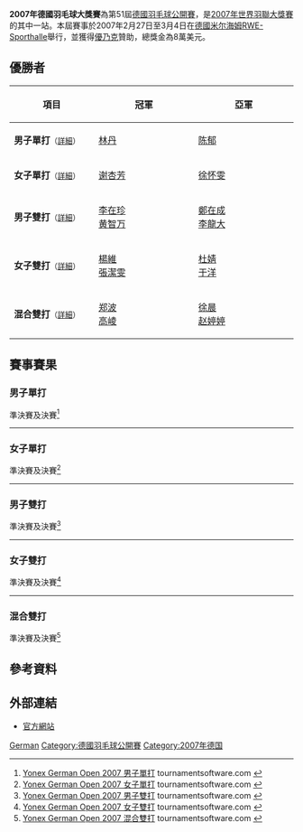 {{noteTA|G1=Badminton}}
{{infobox badminton event
|name           = 2007年德國羽毛球大獎賽
|image          = 
|size           = 
|caption        =
|dates          = 2007年2月27日－3月4日
|number_edition = 第51屆
|level          = 3B
|prize_money    = 8萬美元
|location       = {{GER}}[[米尔海姆|米尔海姆]]
|venue          = [[RWE-Sporthalle|RWE-Sporthalle]]
|previous       = 2006年德國羽毛球公開賽
|next           = 2008年德國羽毛球大獎賽
}}
'''2007年德國羽毛球大獎賽'''為第51屆[[德國羽毛球公開賽|德國羽毛球公開賽]]，是[[2007年世界羽聯大獎賽|2007年世界羽聯大獎賽]]的其中一站。本屆賽事於2007年2月27日至3月4日在[[德國|德國]][[米尔海姆|米尔海姆]][[RWE-Sporthalle|RWE-Sporthalle]]舉行，並獲得[[優乃克|優乃克]]贊助，總獎金為8萬美元。

== 優勝者 ==
{| class=wikitable style="font-size:small"
!width="200"|項目
!width="250"|冠軍
!width="250"|亞軍
|-
|'''男子單打'''<small>（[[#男子單打|詳細]]）</small>
|{{flagicon|CHN}} [[林丹|林丹]]
|{{flagicon|CHN}} [[陈郁_(羽毛球运动员)|陈郁]]
|-
|'''女子單打'''<small>（[[#女子單打|詳細]]）</small>
|{{flagicon|CHN}} [[谢杏芳|谢杏芳]]
|{{flagicon|GER}} [[徐怀雯|徐怀雯]]
|-
|'''男子雙打'''<small>（[[#男子雙打|詳細]]）</small>
|{{flagicon|KOR}} [[李在珍|李在珍]]<br/>{{flagicon|KOR}} [[黄智万|黄智万]]
|{{flagicon|KOR}} [[鄭在成|鄭在成]]<br/>{{flagicon|KOR}} [[李龍大|李龍大]]
|-
|'''女子雙打'''<small>（[[#女子雙打|詳細]]）</small>
|{{flagicon|CHN}} [[楊維|楊維]]<br/>{{flagicon|CHN}} [[張潔雯|張潔雯]]
|{{flagicon|CHN}} [[杜婧|杜婧]]<br/>{{flagicon|CHN}} [[于洋_(羽毛球运动员)|于洋]]
|-
|'''混合雙打'''<small>（[[#混合雙打|詳細]]）</small>
|{{flagicon|CHN}} [[郑波_(羽毛球运动员)|郑波]]<br/>{{flagicon|CHN}} [[高崚|高崚]]
|{{flagicon|CHN}} [[徐晨|徐晨]]<br/>{{flagicon|CHN}} [[赵婷婷|赵婷婷]]
|}

== 賽事賽果 ==
=== 男子單打 ===
;準決賽及決賽<ref name="MS">[http://tournamentsoftware.com/sport/draw.aspx?id=FC25AF73-B940-4A0A-A80C-327253D4C1FB&draw=1 Yonex German Open 2007 男子單打] {{Wayback|url=http://tournamentsoftware.com/sport/draw.aspx?id=FC25AF73-B940-4A0A-A80C-327253D4C1FB&draw=1 |date=20171023121652 }} tournamentsoftware.com {{en}}</ref>
{{4TeamBracket-Tennis3-v2
| team-width=200
| RD1-seed1=1
| RD1-team1='''{{flagicon|CHN}} [[林丹|林丹]]
| RD1-score1-1='''21
| RD1-score1-2='''21
| RD1-score1-3=
| RD1-seed2=
| RD1-team2={{flagicon|IND}} [[阿努普·斯里达尔|阿努普·斯里达尔]]
| RD1-score2-1=14
| RD1-score2-2=12
| RD1-score2-3=

| RD1-seed3=Q
| RD1-team3={{flagicon|CHN}} [[吴云勇|吴云勇]] (中途退出)
| RD1-score3-1=18
| RD1-score3-2=''2
| RD1-score3-3=
| RD1-seed4=2
| RD1-team4='''{{flagicon|CHN}} [[陈郁_(羽毛球运动员)|陈郁]]
| RD1-score4-1='''21
| RD1-score4-2=''5
| RD1-score4-3=

| RD2-seed1=1
| RD2-team1='''{{flagicon|CHN}} [[林丹|林丹]]
| RD2-score1-1=
| RD2-score1-2=
| RD2-score1-3=
| RD2-seed2=2
| RD2-team2={{flagicon|CHN}} [[陈郁_(羽毛球运动员)|陈郁]] (棄權)
| RD2-score2-1=
| RD2-score2-2=
| RD2-score2-3=
}}
----

=== 女子單打 ===
;準決賽及決賽<ref name="WS">[http://tournamentsoftware.com/sport/draw.aspx?id=FC25AF73-B940-4A0A-A80C-327253D4C1FB&draw=2 Yonex German Open 2007 女子單打] {{Wayback|url=http://tournamentsoftware.com/sport/draw.aspx?id=FC25AF73-B940-4A0A-A80C-327253D4C1FB&draw=2 |date=20171012232434 }} tournamentsoftware.com {{en}}</ref>
{{4TeamBracket-Tennis3-v2
| team-width=200
| RD1-seed1=1
| RD1-team1='''{{flagicon|CHN}} [[谢杏芳|谢杏芳]]
| RD1-score1-1='''21
| RD1-score1-2='''21
| RD1-score1-3=
| RD1-seed2=3/4
| RD1-team2={{flagicon|BUL}} [[佩蒂娅·内德尔奇娃|佩蒂娅·内德尔奇娃]]
| RD1-score2-1=6
| RD1-score2-2=9
| RD1-score2-3=

| RD1-seed3=3/4
| RD1-team3={{flagicon|FRA}} [[皮红艳|皮红艳]]
| RD1-score3-1='''21
| RD1-score3-2=15
| RD1-score3-3=19
| RD1-seed4=2
| RD1-team4='''{{flagicon|GER}} [[徐怀雯|徐怀雯]]
| RD1-score4-1=17
| RD1-score4-2='''21
| RD1-score4-3='''21

| RD2-seed1=1
| RD2-team1='''{{flagicon|CHN}} [[谢杏芳|谢杏芳]]
| RD2-score1-1=19
| RD2-score1-2='''21
| RD2-score1-3='''21
| RD2-seed2=2
| RD2-team2={{flagicon|GER}} [[徐怀雯|徐怀雯]]
| RD2-score2-1='''21
| RD2-score2-2=12
| RD2-score2-3=19
}}
----

=== 男子雙打 ===
;準決賽及決賽<ref name="MD">[http://tournamentsoftware.com/sport/draw.aspx?id=FC25AF73-B940-4A0A-A80C-327253D4C1FB&draw=3 Yonex German Open 2007 男子雙打] tournamentsoftware.com {{en}}</ref>
{{4TeamBracket-Tennis3-v2
| team-width=200
| RD1-seed1=1
| RD1-team1='''{{flagicon|KOR}} [[鄭在成|鄭在成]]<br/> {{flagicon|KOR}} [[李龍大|李龍大]]
| RD1-score1-1='''21
| RD1-score1-2=13
| RD1-score1-3='''21
| RD1-seed2=5/8
| RD1-team2={{flagicon|INA}} [[西吉特·布迪亞托|西吉特·布迪亞托]]<br/> {{flagicon|INA}} [[弗兰·库尔尼亚万·邓|弗兰·库尔尼亚万·邓]]
| RD1-score2-1=12
| RD1-score2-2='''21
| RD1-score2-3=18

| RD1-seed3=5/8
| RD1-team3='''{{flagicon|KOR}} [[李在珍|李在珍]]<br/> {{flagicon|KOR}} [[黄智万|黄智万]]
| RD1-score3-1='''21
| RD1-score3-2=16
| RD1-score3-3='''21
| RD1-seed4=2
| RD1-team4={{flagicon|HKG}} [[楊禮豐|楊禮豐]]<br/> {{flagicon|HKG}} [[魏仁君|魏仁君]]
| RD1-score4-1=16
| RD1-score4-2='''21
| RD1-score4-3=16

| RD2-seed1=1
| RD2-team1={{flagicon|KOR}} [[鄭在成|鄭在成]]<br/> {{flagicon|KOR}} [[李龍大|李龍大]]
| RD2-score1-1=18
| RD2-score1-2=20
| RD2-score1-3=
| RD2-seed2=5/8
| RD2-team2='''{{flagicon|KOR}} [[李在珍|李在珍]]<br/> {{flagicon|KOR}} [[黄智万|黄智万]]
| RD2-score2-1='''21
| RD2-score2-2='''22
| RD2-score2-3=
}}
----

=== 女子雙打 ===
;準決賽及決賽<ref name="WD">[http://tournamentsoftware.com/sport/draw.aspx?id=FC25AF73-B940-4A0A-A80C-327253D4C1FB&draw=4 Yonex German Open 2007 女子雙打] tournamentsoftware.com {{en}}</ref>
{{4TeamBracket-Tennis3-v2
| team-width=200
| RD1-seed1=1
| RD1-team1='''{{flagicon|CHN}} [[楊維|楊維]]<br/> {{flagicon|CHN}} [[張潔雯|張潔雯]]
| RD1-score1-1='''21
| RD1-score1-2='''21
| RD1-score1-3=
| RD1-seed2=5/8
| RD1-team2={{flagicon|KOR}} [[黃遊美|黃遊美]]<br/> {{flagicon|KOR}} [[金旼貞|金旼貞]]
| RD1-score2-1=9
| RD1-score2-2=13
| RD1-score2-3=

| RD1-seed3=3/4
| RD1-team3={{flagicon|KOR}} [[李敬元|李敬元]]<br/> {{flagicon|KOR}} [[李孝貞_(羽毛球運動員)|李孝貞]]
| RD1-score3-1=17
| RD1-score3-2=19
| RD1-score3-3=
| RD1-seed4=2
| RD1-team4='''{{flagicon|CHN}} [[杜婧|杜婧]]<br/> {{flagicon|CHN}} [[于洋_(羽毛球运动员)|于洋]]
| RD1-score4-1='''21
| RD1-score4-2='''21
| RD1-score4-3=

| RD2-seed1=1
| RD2-team1='''{{flagicon|CHN}} [[楊維|楊維]]<br/> {{flagicon|CHN}} [[張潔雯|張潔雯]]
| RD2-score1-1='''21
| RD2-score1-2='''21
| RD2-score1-3=
| RD2-seed2=2
| RD2-team2={{flagicon|CHN}} [[杜婧|杜婧]]<br/> {{flagicon|CHN}} [[于洋_(羽毛球运动员)|于洋]]
| RD2-score2-1=8
| RD2-score2-2=7
| RD2-score2-3=
}}
----

=== 混合雙打 ===
;準決賽及決賽<ref name="XD">[http://tournamentsoftware.com/sport/draw.aspx?id=FC25AF73-B940-4A0A-A80C-327253D4C1FB&draw=5 Yonex German Open 2007 混合雙打] tournamentsoftware.com {{en}}</ref>
{{4TeamBracket-Tennis3-v2
| team-width=200
| RD1-seed1=5/8
| RD1-team1='''{{flagicon|CHN}} [[郑波_(羽毛球运动员)|郑波]]<br/> {{flagicon|CHN}} [[高崚|高崚]]
| RD1-score1-1='''21
| RD1-score1-2='''21
| RD1-score1-3=
| RD1-seed2=5/8
| RD1-team2={{flagicon|KOR}} [[李龍大|李龍大]]<br/> {{flagicon|KOR}} [[李孝貞_(羽毛球運動員)|李孝貞]]
| RD1-score2-1=9
| RD1-score2-2=17
| RD1-score2-3=

| RD1-seed3=5/8
| RD1-team3='''{{flagicon|CHN}} [[徐晨|徐晨]]<br/> {{flagicon|CHN}} [[赵婷婷|赵婷婷]]
| RD1-score3-1='''21
| RD1-score3-2=19
| RD1-score3-3='''21
| RD1-seed4=
| RD1-team4={{flagicon|ENG}} [[David_Lindley|David Lindley]]<br/> {{flagicon|ENG}} [[Suzanne_Rayappan|Suzanne Rayappan]]
| RD1-score4-1=18
| RD1-score4-2='''21
| RD1-score4-3=16

| RD2-seed1=5/8
| RD2-team1='''{{flagicon|CHN}} [[郑波_(羽毛球运动员)|郑波]]<br/> {{flagicon|CHN}} [[高崚|高崚]]
| RD2-score1-1='''21
| RD2-score1-2='''21
| RD2-score1-3=
| RD2-seed2=5/8
| RD2-team2={{flagicon|CHN}} [[徐晨|徐晨]]<br/> {{flagicon|CHN}} [[赵婷婷|赵婷婷]]
| RD2-score2-1=11
| RD2-score2-2=10
| RD2-score2-3=
}}

== 參考資料 ==
{{Reflist}}

== 外部連結 ==
*[http://www.german-open-badminton.de 官方網站]{{Wayback|url=http://www.german-open-badminton.de/ |date=20110719032328 }}{{de}}

{{2007年世界羽聯大獎賽}}

[[Category:2007年世界羽聯大獎賽|German]]
[[Category:德國羽毛球公開賽|Category:德國羽毛球公開賽]]
[[Category:2007年德国|Category:2007年德国]]